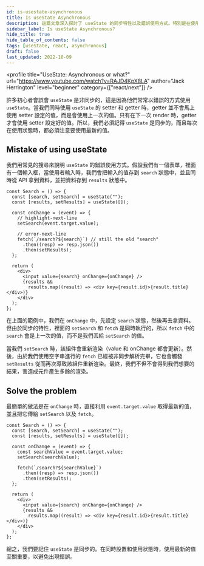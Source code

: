 ```yaml
---
id: is-usestate-asynchronous
title: Is useState Asynchronous
description: 這篇文章深入探討了 useState 的同步特性以及錯誤使用方式。特別是在使用 setter 和 getter 同時的情況下，容易出現的錯誤，我們將透過具體的範例，幫助理解錯誤的原因和解決方案。
sidebar_label: Is useState Asynchronous?
hide_title: true
hide_table_of_contents: false
tags: [useState, react, asynchronous]
draft: false
last_updated: 2022-10-09
---
```


<profile
  title="UseState: Asynchronous or what?"
  url="https://www.youtube.com/watch?v=RAJD4KpX8LA"
  author="Jack Herrington"
  level="beginner"
  category={["react/next"]}
/>

許多初心者會誤會 `useState` 是非同步的，這是因為他們常常以錯誤的方式使用 `useState`。當我們同時使用 `useState` 的 setter 和 getter 時，getter 並不會馬上使用 setter 設定的值，而是會使用上一次的值。只有在下一次 render 時，getter 才會使用 setter 設定好的值。所以，我們必須記得 `useState` 是同步的，而且每次在使用狀態時，都必須注意要使用最新的值。

## Mistake of using useState

我們用常見的搜尋來說明 `useState` 的錯誤使用方式。假設我們有一個表單，裡面有一個輸入框，當使用者輸入時，我們會把輸入的值存到 `search` 狀態中，並且同時從 API 拿到資料，並把資料存到 `results` 狀態中。

```tsx
const Search = () => {
  const [search, setSearch] = useState("");
  const [results, setResults] = useState([]);

  const onChange = (event) => {
    // highlight-next-line
    setSearch(event.target.value);

    // error-next-line
    fetch(`/search?${search}`) // still the old "search"
      .then((resp) => resp.json())
      .then(setResults);
  };

  return (
    <div>
      <input value={search} onChange={onChange} />
      {results &&
        results.map((result) => <div key={result.id}>{result.title}</div>)}
    </div>
  );
};
```

在上面的範例中，我們在 `onChange` 中，先設定 `search` 狀態，然後再去拿資料。但由於同步的特性，裡面的 `setSearch` 和 `fetch` 是同時執行的，所以 `fetch` 中的 `search` 會是上一次的值，而不是我們丟給 `setSearch` 的值。

當我們 `setSearch` 時，該組件會重新渲染（value 和 onChange 都會更新）。然後，由於我們使用空字串進行的 `fetch` 已經被非同步解析完畢，它也會觸發 `setResults` 從而再次導致該組件重新渲染。最終，我們不但不會得到我們想要的結果，害造成元件產生多餘的渲染。

## Solve the problem

最簡單的做法是在 `onChange` 時，直接利用 `event.target.value` 取得最新的值，並且把它傳給 `setSearch` 以及 `fetch`。

```tsx
const Search = () => {
  const [search, setSearch] = useState("");
  const [results, setResults] = useState([]);

  const onChange = (event) => {
    const searchValue = event.target.value;
    setSearch(searchValue);

    fetch(`/search?${searchValue}`)
      .then((resp) => resp.json())
      .then(setResults);
  };

  return (
    <div>
      <input value={search} onChange={onChange} />
      {results &&
        results.map((result) => <div key={result.id}>{result.title}</div>)}
    </div>
  );
};
```

總之，我們要記住 `useState` 是同步的。在同時設置和使用狀態時，使用最新的值至關重要，以避免出現錯誤。
